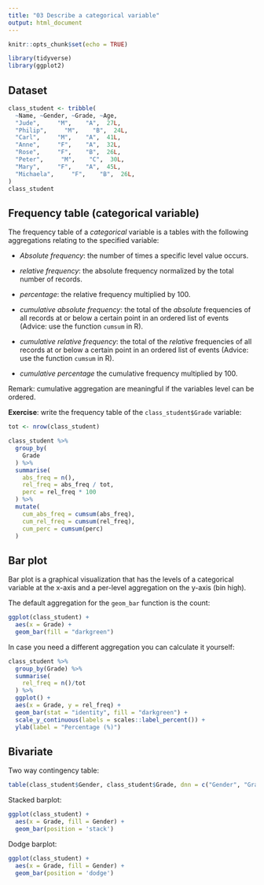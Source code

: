 ```yaml
---
title: "03 Describe a categorical variable"
output: html_document
---
```


```r
knitr::opts_chunk$set(echo = TRUE)

library(tidyverse)
library(ggplot2)
```

## Dataset

```r
class_student <- tribble(
  ~Name, ~Gender, ~Grade, ~Age,
  "Jude",     "M",    "A",  27L,
  "Philip",     "M",    "B",  24L,
  "Carl",     "M",    "A",  41L,
  "Anne",     "F",    "A",  32L,
  "Rose",     "F",    "B",  26L,
  "Peter",     "M",    "C",  30L,
  "Mary",     "F",    "A",  45L,
  "Michaela",     "F",    "B",  26L,
)
class_student
```


## Frequency table (categorical variable)

The frequency table of a *categorical* variable is a tables with the following aggregations relating to the specified variable:

- *Absolute frequency*: the number of times a specific level value occurs.

- *relative frequency*: the absolute frequency normalized by the total number of records. 

- *percentage*: the relative frequency multiplied by 100.

- *cumulative absolute frequency*: the total of the *absolute* frequencies of all records at or below a certain point in an ordered list of events (Advice: use the function `cumsum` in R).

- *cumulative relative frequency*: the total of the *relative* frequencies of all records at or below a certain point in an ordered list of events (Advice: use the function `cumsum` in R).

- *cumulative percentage*  the cumulative frequency multiplied by 100.


Remark: cumulative aggregation are meaningful if the variables level can be ordered.


**Exercise**: write the frequency table of the `class_student$Grade` variable:

```r
tot <- nrow(class_student)

class_student %>%
  group_by(
    Grade
  ) %>% 
  summarise(
    abs_freq = n(),
    rel_freq = abs_freq / tot,
    perc = rel_freq * 100
  ) %>% 
  mutate(
    cum_abs_freq = cumsum(abs_freq),
    cum_rel_freq = cumsum(rel_freq),
    cum_perc = cumsum(perc)
  )
```

## Bar plot 

Bar plot is a graphical visualization that has the levels of a categorical variable at the x-axis and a per-level aggregation on the y-axis (bin high).

The default aggregation for the `geom_bar` function is the count:

```r
ggplot(class_student) +
  aes(x = Grade) +
  geom_bar(fill = "darkgreen")
```

In case you need a different aggregation you can calculate it yourself:

```r
class_student %>% 
  group_by(Grade) %>% 
  summarise(
    rel_freq = n()/tot
  ) %>% 
  ggplot() +
  aes(x = Grade, y = rel_freq) +
  geom_bar(stat = "identity", fill = "darkgreen") +
  scale_y_continuous(labels = scales::label_percent()) +
  ylab(label = "Percentage (%)")
```


## Bivariate

Two way contingency table:

```r
table(class_student$Gender, class_student$Grade, dnn = c("Gender", "Grade"))
```


Stacked barplot:

```r
ggplot(class_student) +
  aes(x = Grade, fill = Gender) +
  geom_bar(position = 'stack')
```

Dodge barplot:

```r
ggplot(class_student) +
  aes(x = Grade, fill = Gender) +
  geom_bar(position = 'dodge')
```


